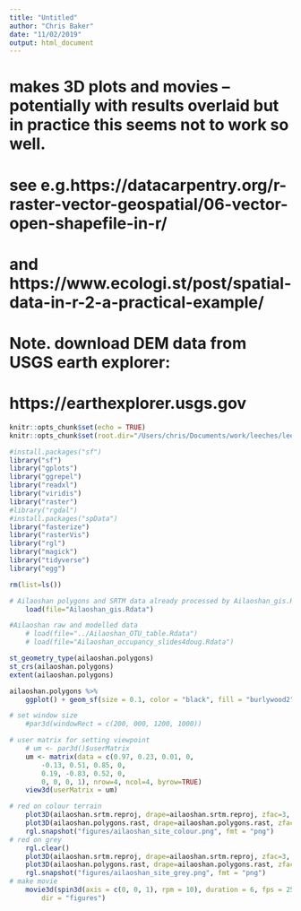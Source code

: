 ```yaml
---
title: "Untitled"
author: "Chris Baker"
date: "11/02/2019"
output: html_document
---
```

# makes 3D plots and movies -- potentially with results overlaid but in practice this seems not to work so well.

# see e.g.https://datacarpentry.org/r-raster-vector-geospatial/06-vector-open-shapefile-in-r/
# and https://www.ecologi.st/post/spatial-data-in-r-2-a-practical-example/

# Note. download DEM data from USGS earth explorer:
# https://earthexplorer.usgs.gov

```r
knitr::opts_chunk$set(echo = TRUE)
knitr::opts_chunk$set(root.dir="/Users/chris/Documents/work/leeches/leeches2018/gis")
```

```r
#install.packages("sf")
library("sf")
library("gplots")
library("ggrepel")
library("readxl")
library("viridis")
library("raster")
#library("rgdal")
#install.packages("spData")
library("fasterize")
library("rasterVis")
library("rgl")
library("magick")
library("tidyverse")
library("egg")
```

```r
rm(list=ls())
```

```r
# Ailaoshan polygons and SRTM data already processed by Ailaoshan_gis.Rmd
    load(file="Ailaoshan_gis.Rdata")

#Ailaoshan raw and modelled data
    # load(file="../Ailaoshan_OTU_table.Rdata")
    # load(file="Ailaoshan_occupancy_slides4doug.Rdata")
```

```r
st_geometry_type(ailaoshan.polygons)
st_crs(ailaoshan.polygons)
extent(ailaoshan.polygons)

ailaoshan.polygons %>%
    ggplot() + geom_sf(size = 0.1, color = "black", fill = "burlywood2") + ggtitle("Ailaoshan") + coord_sf()
```

```r
# set window size
    #par3d(windowRect = c(200, 000, 1200, 1000))

# user matrix for setting viewpoint
    # um <- par3d()$userMatrix
    um <- matrix(data = c(0.97, 0.23, 0.01, 0,
        -0.13, 0.51, 0.85, 0,
        0.19, -0.83, 0.52, 0,
        0, 0, 0, 1), nrow=4, ncol=4, byrow=TRUE)
    view3d(userMatrix = um)

# red on colour terrain
    plot3D(ailaoshan.srtm.reproj, drape=ailaoshan.srtm.reproj, zfac=3, adjust=FALSE)
    plot3D(ailaoshan.polygons.rast, drape=ailaoshan.polygons.rast, zfac=3, adjust=FALSE, col="red")
    rgl.snapshot("figures/ailaoshan_site_colour.png", fmt = "png")
# red on grey
    rgl.clear()
    plot3D(ailaoshan.srtm.reproj, drape=ailaoshan.srtm.reproj, zfac=3, adjust=FALSE, col=gray(seq(0.6,1,0.01)))
    plot3D(ailaoshan.polygons.rast, drape=ailaoshan.polygons.rast, zfac=3, adjust=FALSE, col="red")
    rgl.snapshot("figures/ailaoshan_site_grey.png", fmt = "png")
# make movie
    movie3d(spin3d(axis = c(0, 0, 1), rpm = 10), duration = 6, fps = 25, movie="ailaoshan_site",
        dir = "figures")
```
